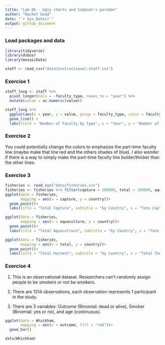 ```yaml
---
title: "Lab 06 - Ugly charts and Simpson's paradox"
author: "Rachel Good"
date: "`r Sys.Date()`"
output: github_document
---
```


### Load packages and data

```r
library(tidyverse) 
library(dsbox)
library(mosaicData) 

staff <- read_csv("data/instructional-staff.csv")
```

### Exercise 1

```r
staff_long <- staff %>%
  pivot_longer(cols = -faculty_type, names_to = "year") %>%
  mutate(value = as.numeric(value))

staff_long %>%
  ggplot(aes(x = year, y = value, group = faculty_type, color = faculty_type)) +
  geom_line() +
  labs(title = "Number of Faculty by Type", x = "Year", y = "Number of Faculty Members", color = "Type of Faculty")
```

### Exercise 2

You could potentially change the colors to emphasize the part-time faculty line (maybe make that line red and the others shades of blue). I also wonder if there is a way to simply make the part-time faculty line bolder/thicker than the other lines.

### Exercise 3

```r
fisheries <- read_csv("data/fisheries.csv")
fisheries <- fisheries %>% filter(capture > 100000, total > 100000, aquaculture > 100000)
ggplot(data = fisheries,
       mapping = aes(x = capture, y = country))+
  geom_point()+
  labs(title = "Total Capture", subtitle = "by Country", x = "Tons Capture", y = "Country")
```

```r
ggplot(data = fisheries,
       mapping = aes(x = aquaculture, y = country))+
  geom_point()+
  labs(title = "Total Aquaculture", subtitle = "by Country", x = "Tons Aquaculture", y = "Country")
```

```r
ggplot(data = fisheries,
       mapping = aes(x = total, y = country))+
  geom_point()+
  labs(title = "Total Harvest", subtitle = "by Country", x = "Total Tons", y = "Country")
```

### Exercise 4

1. This is an observational dataset. Researchers can't randomly assign people to be smokers or not be smokers. 

2. There are 1314 observations, each observation represents 1 participant in the study.

3. There are 3 variables: Outcome (Binomial: dead or alive), Smoker (Binomial: yes or no), and age (continuous).
```r
ggplot(data = Whickham,
       mapping = aes(x = outcome, fill = "red"))+
  geom_bar()
```

```r
data(Whickham)

```
